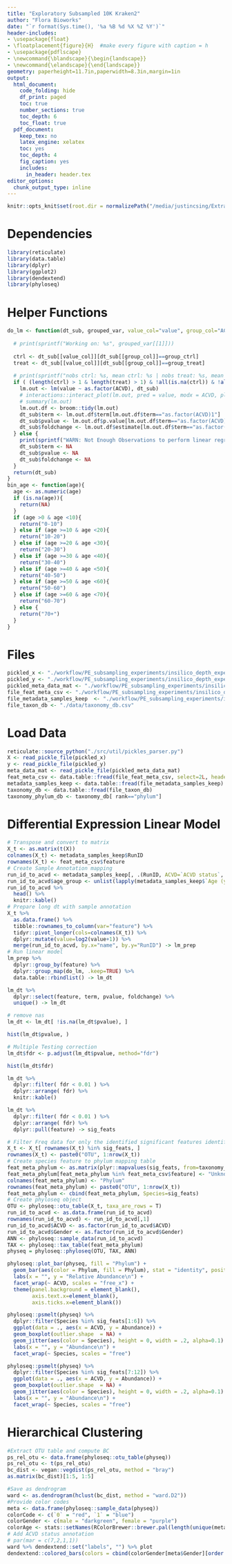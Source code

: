 ```yaml
---
title: "Exploratory Subsampled 10K Kraken2"
author: "Flora Bioworks"
date: "`r format(Sys.time(), '%a %B %d %X %Z %Y')`"
header-includes:
- \usepackage{float}
- \floatplacement{figure}{H}  #make every figure with caption = h
- \usepackage{pdflscape}
- \newcommand{\blandscape}{\begin{landscape}}
- \newcommand{\elandscape}{\end{landscape}}
geometry: paperheight=11.7in,paperwidth=8.3in,margin=1in
output:
  html_document:
    code_folding: hide
    df_print: paged
    toc: true
    number_sections: true
    toc_depth: 6
    toc_float: true
  pdf_document: 
    keep_tex: no
    latex_engine: xelatex
    toc: yes
    toc_depth: 4
    fig_caption: yes
    includes:
      in_header: header.tex
editor_options: 
  chunk_output_type: inline
---
```


```r
knitr::opts_knit$set(root.dir = normalizePath("/media/justincsing/ExtraDrive1/Documents2/Roest_Lab/Github/microbiome_OJS")) 
```

# Dependencies
```r
library(reticulate)
library(data.table)
library(dplyr)
library(ggplot2)
library(dendextend)
library(phyloseq)
```

# Helper Functions
```r
do_lm <- function(dt_sub, grouped_var, value_col="value", group_col="ACVD", group_ctrl="0", group_treat="1"){
  
  # print(sprintf("Working on: %s", grouped_var[[1]]))
  
  ctrl <- dt_sub[[value_col]][dt_sub[[group_col]]==group_ctrl]
  treat <- dt_sub[[value_col]][dt_sub[[group_col]]==group_treat]
  
  # print(sprintf("nobs ctrl: %s, mean ctrl: %s | nobs treat: %s, mean treat: %s", length(ctrl), round(mean(ctrl, na.rm = T), 4), length(treat), round(mean(treat, na.rm = T), 4)))
  if ( (length(ctrl) > 1 & length(treat) > 1) & !all(is.na(ctrl)) & !all(is.na(treat)) ){
    lm.out <- lm(value ~ as.factor(ACVD), dt_sub)
    # interactions::interact_plot(lm.out, pred = value, modx = ACVD, plot.points = TRUE)
    # summary(lm.out)
    lm.out.df <- broom::tidy(lm.out)
    dt_sub$term <- lm.out.df$term[lm.out.df$term=="as.factor(ACVD)1"]
    dt_sub$pvalue <- lm.out.df$p.value[lm.out.df$term=="as.factor(ACVD)1"]
    dt_sub$foldchange <- lm.out.df$estimate[lm.out.df$term=="as.factor(ACVD)1"]
  } else {
    print(sprintf("WARN: Not Enough Observations to perform linear regression Returning NA"))
    dt_sub$term <- NA
    dt_sub$pvalue <- NA
    dt_sub$foldchange <- NA
  }
  return(dt_sub)
}
bin_age <- function(age){
  age <- as.numeric(age)
  if (is.na(age)){
    return(NA)
  }
  if (age >0 & age <10){
    return("0-10")
  } else if (age >=10 & age <20){
    return("10-20")
  } else if (age >=20 & age <30){
    return("20-30")
  } else if (age >=30 & age <40){
    return("30-40")
  } else if (age >=40 & age <50){
    return("40-50")
  } else if (age >=50 & age <60){
    return("50-60")
  } else if (age >=60 & age <70){
    return("60-70")
  } else {
    return("70+")
  }
}
```


# Files
```r
pickled_x <- "./workflow/PE_subsampling_experiments/insilico_depth_experiment/kraken2_PE_10K/notebooks/PE_10K_Sex/prepped_data/X.pk"
pickled_y <- "./workflow/PE_subsampling_experiments/insilico_depth_experiment/kraken2_PE_10K/notebooks/PE_10K_Sex/prepped_data/y.pk"
pickled_meta_data_mat <- "./workflow/PE_subsampling_experiments/insilico_depth_experiment/kraken2_PE_10K/notebooks/PE_10K_Sex/prepped_data/meta_data_mat.pk"
file_feat_meta_csv <- "./workflow/PE_subsampling_experiments/insilico_depth_experiment/kraken2_PE_10K/notebooks/PE_10K_Sex/prepped_data/feat_meta.csv"
file_metadata_samples_keep  <- "./workflow/PE_subsampling_experiments/insilico_depth_experiment/kraken2_PE_10K/notebooks/PE_10K_Sex/prepped_data/metadata_samples_keep.csv"
file_taxon_db <- "./data/taxonomy_db.csv"
```

# Load Data
```r
reticulate::source_python("./src/util/pickles_parser.py")
X <- read_pickle_file(pickled_x)
y <- read_pickle_file(pickled_y)
meta_data_mat <- read_pickle_file(pickled_meta_data_mat)
feat_meta_csv <- data.table::fread(file_feat_meta_csv, select=2L, header=T)
metadata_samples_keep <- data.table::fread(file_metadata_samples_keep)
taxonomy_db <- data.table::fread(file_taxon_db)
taxonomy_phylum_db <- taxonomy_db[ rank=="phylum"]
```

# Differential Expression Linear Model
```r
# Transpose and convert to matrix
X_t <- as.matrix(t(X))
colnames(X_t) <- metadata_samples_keep$RunID
rownames(X_t) <- feat_meta_csv$feature
# Create Sample Annotation mapping
run_id_to_acvd <- metadata_samples_keep[, .(RunID, ACVD=`ACVD status`, Gender, height=`Height (cm)`, bmi=`Body Mass Index (BMI)`)]
run_id_to_acvd$age_group <- unlist(lapply(metadata_samples_keep$`Age (year)`, bin_age))
run_id_to_acvd %>%
  head() %>%
  knitr::kable()
# Prepare long dt with sample annotation
X_t %>%
  as.data.frame() %>%
  tibble::rownames_to_column(var="feature") %>%
  tidyr::pivot_longer(cols=colnames(X_t)) %>%
  dplyr::mutate(value=log2(value+1)) %>%
  merge(run_id_to_acvd, by.x="name", by.y="RunID") -> lm_prep
# Run linear model
lm_prep %>%
  dplyr::group_by(feature) %>%
  dplyr::group_map(do_lm, .keep=TRUE) %>%
  data.table::rbindlist() -> lm_dt

lm_dt %>%
  dplyr::select(feature, term, pvalue, foldchange) %>%
  unique() -> lm_dt

# remove nas
lm_dt <- lm_dt[ !is.na(lm_dt$pvalue), ]

hist(lm_dt$pvalue, )

# Multiple Testing correction
lm_dt$fdr <- p.adjust(lm_dt$pvalue, method="fdr")

hist(lm_dt$fdr)

lm_dt %>%
  dplyr::filter( fdr < 0.01 ) %>%
  dplyr::arrange( fdr) %>%
  knitr::kable()

lm_dt %>%
  dplyr::filter( fdr < 0.01 ) %>%
  dplyr::arrange( fdr) %>%
  dplyr::pull(feature) -> sig_feats
```

```r
# Filter Freq data for only the identified significant features identified by lm
X_t <- X_t[ rownames(X_t) %in% sig_feats, ]
rownames(X_t) <- paste0("OTU", 1:nrow(X_t))
# Create species feature to phylum mapping table
feat_meta_phylum <- as.matrix(plyr::mapvalues(sig_feats, from=taxonomy_phylum_db$query, to=taxonomy_phylum_db$name, warn_missing = FALSE))
feat_meta_phylum[feat_meta_phylum %in% feat_meta_csv$feature] <- "Unknown"
colnames(feat_meta_phylum) <- "Phylum"
rownames(feat_meta_phylum) <- paste0("OTU", 1:nrow(X_t))
feat_meta_phylum <- cbind(feat_meta_phylum, Species=sig_feats)
# Create phyloseq object
OTU <- phyloseq::otu_table(X_t, taxa_are_rows = T)
run_id_to_acvd <- as.data.frame(run_id_to_acvd)
rownames(run_id_to_acvd) <- run_id_to_acvd[,1]
run_id_to_acvd$ACVD <- as.factor(run_id_to_acvd$ACVD)
run_id_to_acvd$Gender <- as.factor(run_id_to_acvd$Gender)
ANN <- phyloseq::sample_data(run_id_to_acvd)
TAX <- phyloseq::tax_table(feat_meta_phylum)
physeq = phyloseq::phyloseq(OTU, TAX, ANN)
```

```r
phyloseq::plot_bar(physeq, fill = "Phylum") +
  geom_bar(aes(color = Phylum, fill = Phylum), stat = "identity", position = "stack") +
  labs(x = "", y = "Relative Abundance\n") +
  facet_wrap(~ ACVD, scales = "free_x") +
  theme(panel.background = element_blank(),
        axis.text.x=element_blank(),
        axis.ticks.x=element_blank())
```

```r
phyloseq::psmelt(physeq) %>%
  dplyr::filter(Species %in% sig_feats[1:6]) %>%
  ggplot(data = ., aes(x = ACVD, y = Abundance)) +
  geom_boxplot(outlier.shape  = NA) +
  geom_jitter(aes(color = Species), height = 0, width = .2, alpha=0.1) +
  labs(x = "", y = "Abundance\n") +
  facet_wrap(~ Species, scales = "free")

phyloseq::psmelt(physeq) %>%
  dplyr::filter(Species %in% sig_feats[7:12]) %>%
  ggplot(data = ., aes(x = ACVD, y = Abundance)) +
  geom_boxplot(outlier.shape  = NA) +
  geom_jitter(aes(color = Species), height = 0, width = .2, alpha=0.1) +
  labs(x = "", y = "Abundance\n") +
  facet_wrap(~ Species, scales = "free")
```

# Hierarchical Clustering
```r
#Extract OTU table and compute BC
ps_rel_otu <- data.frame(phyloseq::otu_table(physeq))
ps_rel_otu <- t(ps_rel_otu)
bc_dist <- vegan::vegdist(ps_rel_otu, method = "bray")
as.matrix(bc_dist)[1:5, 1:5]

#Save as dendrogram
ward <- as.dendrogram(hclust(bc_dist, method = "ward.D2"))
#Provide color codes
meta <- data.frame(phyloseq::sample_data(physeq))
colorCode <- c(`0` = "red", `1` = "blue")
colorGender <- c(male = "darkgreen", female = "purple")
colorAge <- stats::setNames(RColorBrewer::brewer.pal(length(unique(meta$age_group)), "Set1"), unique(meta$age_group))
# Add ACVD status annotation
# par(mar = c(7,2,1,1))
ward %>% dendextend::set("labels", "") %>% plot
dendextend::colored_bars(colors = cbind(colorGender[meta$Gender][order.dendrogram(ward)], colorAge[meta$age_group][order.dendrogram(ward)], colorCode[meta$ACVD][order.dendrogram(ward)]), dend = ward, rowLabels = c("Gender", "Age_group", "ACVD"), y_shift = -0.5)
```

